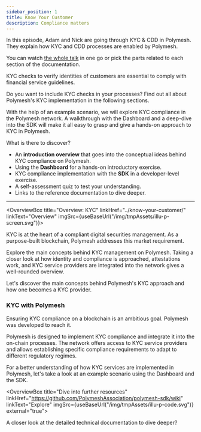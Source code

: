 ```yaml
---
sidebar_position: 1
title: Know Your Customer
description: Compliance matters
---
```



<OverviewVideoBox title="KYC & CDD in Polymesh" videoId="qd-0ZbA2YPM">

In this episode, Adam and Nick are going through KYC & CDD in Polymesh. They explain how KYC and CDD processes are enabled by Polymesh.

You can watch [the whole talk](/docs/resources/polymesh-webcast) in one go or pick the parts related to each section of the documentation.

</OverviewVideoBox>

KYC checks to verify identities of customers are essential to comply with financial service guidelines.

Do you want to include KYC checks in your processes? Find out all about Polymesh's KYC implementation in the following sections.

With the help of an example scenario, we will explore KYC compliance in the Polymesh network. A walkthrough with the Dashboard and a deep-dive into the SDK will make it all easy to grasp and give a hands-on approach to KYC in Polymesh.

What is there to discover?

- An **introduction overview** that goes into the conceptual ideas behind KYC compliance on Polymesh.
- Using the **Dashboard** for a hands-on introductory exercise.
- KYC compliance implementation with the **SDK** in a developer-level exercise.
- A self-assessment quiz to test your understanding.
- Links to the reference documentation to dive deeper.

---

<OverviewBox title="Overview: KYC" linkHref="../know-your-customer/" linkText="Overview" imgSrc={useBaseUrl("/img/tmpAssets/illu-p-screen.svg")}>

KYC is at the heart of a compliant digital securities management. As a purpose-built blockchain, Polymesh addresses this market requirement.

Explore the main concepts behind KYC management on Polymesh. Taking a closer look at how identity and compliance is approached, attestations work, and KYC service providers are integrated into the network gives a well-rounded overview.

Let's discover the main concepts behind Polymesh's KYC approach and how one becomes a KYC provider.

</OverviewBox>

### KYC with Polymesh

Ensuring KYC compliance on a blockchain is an ambitious goal. Polymesh was developed to reach it.

Polymesh is designed to implement KYC compliance and integrate it into the on-chain processes. The network offers access to KYC service providers and allows establishing specific compliance requirements to adapt to different regulatory regimes.

For a better understanding of how KYC services are implemented in Polymesh, let's take a look at an example scenario using the Dashboard and the SDK.

<ActionCardWrapper>
  <ActionCard
    href="../kyc-dashboard/"
    text="KYC compliance with the Dashboard"
    desc="Let's discover how KYC compliance can be managed through your browser and the Polymesh Dashboard."
  ></ActionCard>
  <ActionCard
    href="../kyc-sdk/"
    showDevSign="true"
    text="Providing KYC using the SDK"
    desc="How the SDK can help to ensure and provide KYC on-chain. Let's explore an example scenario."
  ></ActionCard>
</ActionCardWrapper>

<OverviewBox title="Dive into further resources" linkHref="https://github.com/PolymeshAssociation/polymesh-sdk/wiki" linkText="Explore" imgSrc={useBaseUrl("/img/tmpAssets/illu-p-code.svg")} external="true">

A closer look at the detailed technical documentation to dive deeper?

</OverviewBox>
